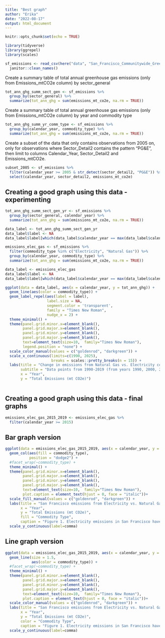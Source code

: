 ```yaml
---
title: "Best graph"
author: "Erika"
date: "2022-08-17"
output: html_document
---
```


```r
knitr::opts_chunk$set(echo = TRUE)

library(tidyverse)
library(ggrepel)
library(scales)
```

```r
sf_emissions <- read_csv(here("data", "San_Francisco_Communitywide_Greenhouse_Gas_Inventory.csv")) %>%
  janitor::clean_names()
```

Create a summary table of total annual greenhouse gas emissions (only from Emissions_mtCO2e column) by sector_general

```r
tot_ann_ghg_summ_sect_gen <- sf_emissions %>%
  group_by(sector_general) %>%
  summarize(tot_ann_ghg = sum(emissions_mt_co2e, na.rm = TRUE))
```

Create a summary table of total annual greenhouse gas emissions (only from Emissions_mtCO2e column) by year and commodity type

```r
tot_ann_ghg_summ_yr_comm_type <- sf_emissions %>%
  group_by(calendar_year, commodity_type) %>%
  summarize(tot_ann_ghg = sum(emissions_mt_co2e, na.rm = TRUE))
```

Create a subset of the data that only contains observations from 2005 on, only for observations where Sector_Detail2 contains the pattern “PG&E”, then limit to columns Calendar_Year, Sector_Detail2 and Emissions_mtCO2e.

```r
subset_2005 <- sf_emissions %>%
  filter(calendar_year >= 2005 & str_detect(sector_detail2, "PG&E")) %>%
  select(calendar_year, sector_detail2, emissions_mt_co2e)
```

## Creating a good graph using this data - experimenting

```r
tot_ann_ghg_summ_sect_gen_yr <- sf_emissions %>%
  group_by(sector_general, calendar_year) %>%
  summarize(tot_ann_ghg = sum(emissions_mt_co2e, na.rm = TRUE))

data_label <- tot_ann_ghg_summ_sect_gen_yr
data_label$label <- NA
data_label$label[which(data_label$calendar_year == max(data_label$calendar_year))] <- data_label$sector_general[which(data_label$calendar_year == max(data_label$calendar_year))]

```

```r
emissions_elec_gas <- sf_emissions %>%
  filter(commodity_type %in% c("Electricity", "Natural Gas")) %>%
  group_by(calendar_year, commodity_type) %>%
  summarize(tot_ann_ghg = sum(emissions_mt_co2e, na.rm = TRUE))

data_label <- emissions_elec_gas
data_label$label <- NA
data_label$label[which(data_label$calendar_year == max(data_label$calendar_year))] <- data_label$commodity_type[which(data_label$calendar_year == max(data_label$calendar_year))]
```


```r
ggplot(data = data_label, aes(x = calendar_year, y = tot_ann_ghg)) +
  geom_line(aes(color = commodity_type)) +
  geom_label_repel(aes(label = label), 
                   label.size = NA,
                   segment.color = 'transparent',
                   family = "Times New Roman",
                   nudge_x = 2) +
  theme_minimal() +
  theme(panel.grid.minor.x=element_blank(),
        panel.grid.major.x=element_blank(),
        panel.grid.minor.y=element_blank(),
        panel.grid.major.y=element_blank(),
        text=element_text(size=10,  family="Times New Roman"),
        legend.position = "none") +
  scale_color_manual(values = c("goldenrod", "darkgreen")) +
  scale_x_continuous(limits=c(1990, 2025),
                     breaks = scales::pretty_breaks(n = 15)) +
  labs(title = "Change in emissions from Natural Gas vs. Electricity commodity type over time in the San Francisco area",
       subtitle = "Data points from 1990-2019 (from years 1990, 2000, 2005, 2012, 2015, 2016, 2017, 2018, and 2019).",
       x = "Year",
       y = "Total Emissions (mt CO2e)")
  
```

## Creating a good graph using this data - final graphs

```r
emissions_elec_gas_2015_2019 <- emissions_elec_gas %>%
  filter(calendar_year >= 2015)
```

## Bar graph version
```r
ggplot(data = emissions_elec_gas_2015_2019, aes(x = calendar_year, y = tot_ann_ghg)) +
  geom_col(aes(fill = commodity_type),
           position = "dodge2") +
  #facet_wrap(~commodity_type) +
  theme_minimal() +
  theme(panel.grid.minor.x=element_blank(),
        panel.grid.major.x=element_blank(),
        panel.grid.minor.y=element_blank(),
        panel.grid.major.y=element_blank(),
        text=element_text(size=10,  family="Times New Roman"),
        plot.caption = element_text(hjust = 0, face = "italic"))+
  scale_fill_manual(values = c("goldenrod", "darkgreen")) +
  labs(title = "San Francisco emissions from Electricity vs. Natural Gas commodity type, 2015-2019",
       x = "Year",
       y = "Total Emissions (mt CO2e)",
       fill = "Commodity Type",
       caption = "Figure 1. Electricity emissions in San Francisco have gone down from 2015 to 2019 while natural gas emissions have remained relatively the same. \nNatural gas emissions each year have also remained much higher than electricity emissions each year.") +
  scale_y_continuous(label=comma)
```


## Line graph version
```r
ggplot(data = emissions_elec_gas_2015_2019, aes(x = calendar_year, y = tot_ann_ghg)) +
  geom_line(size = 1.5,
            aes(color = commodity_type)) +
  #facet_wrap(~commodity_type) +
  theme_minimal() +
  theme(panel.grid.minor.x=element_blank(),
        panel.grid.major.x=element_blank(),
        panel.grid.minor.y=element_blank(),
        panel.grid.major.y=element_blank(),
        text=element_text(size=10,  family="Times New Roman"),
        plot.caption = element_text(hjust = 0, face = "italic"))+
  scale_color_manual(values = c("goldenrod", "darkgreen")) +
  labs(title = "San Francisco emissions from Electricity vs. Natural Gas commodity type, 2015-2019",
       x = "Year",
       y = "Total Emissions (mt CO2e)",
       color = "Commodity Type",
       caption = "Figure 1. Electricity emissions in San Francisco have gone down from 2015 to 2019 while natural gas emissions have remained relatively the same. \nNatural gas emissions each year have also remained much higher than electricity emissions each year.") +
  scale_y_continuous(label=comma)
```


